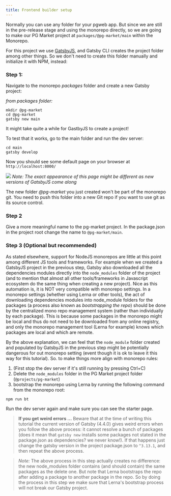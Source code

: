 ```yaml
---
title: Frontend builder setup
---
```


Normally you can use any folder for your pgweb app. But since we are still in the pre-release stage and using the monorepo directly, so we are going to make our PG Market project at `packages/@pg-market/main` within the Monorepo.

For this project we use [GatsbyJS](https://www.gatsbyjs.com/), and Gatsby CLI creates the project folder among other things. So we don't need to create this folder manually and initialize it with NPM, instead:

### Step 1:

Navigate to the monorepo *packages* folder and create a new Gatsby project:

*from packages folder:*
```
mkdir @pg-market
cd @pg-market
gatsby new main
```

<Note>It might take quite a while for GastbyJS to create a project!</Note>

To test that it works, go to the main folder and run the dev server:

```
cd main
gatsby develop
```

Now you should see some default page on your browser at `http://localhost:8000/`

![](img/gatsby-start-page.png)
*Note: The exact appearance of this page might be different as new versions of GatsbyJS come along*

<Recall>The new folder *@pg-market* you just created won't be part of the monorepo git. You need to push this folder into a new Git repo if you want to use git as its source control.</Recall>

### Step 2

Give a more meaningful name to the pg-market project. In the package.json in the project root change the name to `@pg-market/main`.

### Step 3 (Optional but recommended)

As stated elsewhere, support for NodeJS monorepos are little at this point among different JS tools and frameworks. For example when we created a GatsbyJS project in the previous step, Gatsby also downloaded all the dependencies modules directly into the `node_modules` folder of the project (and to mention that almost all other tools/frameworks in Javascript ecosystem do the same thing when creating a new project). Nice as this automation is, it is NOT very compatible with monorepo settings. In a monorepo settings (whether using Lerna or other tools), the act of downloading dependencies modules into node_module folders for the packages (a process also known as *bootstrapping the repo*) should be done by the centralized mono repo management system (rather than individually by each package). This is because some packages in the monorepo might be local and thus do not need to be downloaded from any online registry, and only the monorepo management tool (Lerna for example) knows which packages are local and which are remote. 

By the above explanation, we can feel that the `node_module` folder created and populated by GatsbyJS in the previous step might be potentially dangerous for out monorepo setting (event though it is ok to leave it this way for this tutorial). So. to make things more align with monorepo rules:

1. (First stop the dev server if it's still running by pressing Ctrl+C)
2. Delete the `node_modules` folder in the PG Market project folder (`@projects/pg-market`)
3. bootstrap the monorepo using Lerna by running the following command from the monorepo root:

```
npm run bt
```

Run the dev server again and make sure you can see the starter page.

> **If you get weird errors ...** Beware that at the time of writing this tutorial the current version of Gatsby (4.4.0) gives weird errors when you follow the above process: it cannot resolve a bunch of packages (does it mean that `gatsby new` installs some packages not stated in the package.json as dependencies? we never know!). If that happens just change the gatsby version in the project package.json to `^3.13.1`, and then repeat the above process.

> *Note:* The above process in this step actually creates no difference: the new node_modules folder contains (and should contain) the same packages as the delete one. But note that Lerna bootstraps the repo after adding a package to another package in the repo. So by doing the process in this step we make sure that Lerna's bootstrap process will not break our Gatsby project. 

